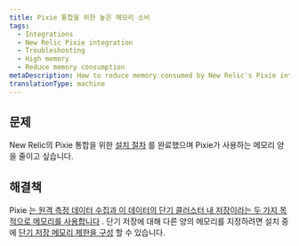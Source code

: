 ```yaml
---
title: Pixie 통합을 위한 높은 메모리 소비
tags:
  - Integrations
  - New Relic Pixie integration
  - Troubleshooting
  - High memory
  - Reduce memory consumption
metaDescription: How to reduce memory consumed by New Relic's Pixie integration.
translationType: machine
---
```


## 문제

New Relic의 Pixie 통합을 위한 [설치 절차](/docs/kubernetes-pixie/auto-telemetry-pixie/install-auto-telemetry-pixie) 를 완료했으며 Pixie가 사용하는 메모리 양을 줄이고 싶습니다.

## 해결책

Pixie [는 원격 측정 데이터 수집과 이 데이터의 단기 클러스터 내 저장이라는 두 가지 목적으로 메모리를 사용합니다](/docs/kubernetes-pixie/auto-telemetry-pixie/manage-pixie-memory#memory-usage) . 단기 저장에 대해 다른 양의 메모리를 지정하려면 설치 중에 [단기 저장 메모리 제한을 구성](/docs/kubernetes-pixie/auto-telemetry-pixie/manage-pixie-memory#reduce-data-storage) 할 수 있습니다.